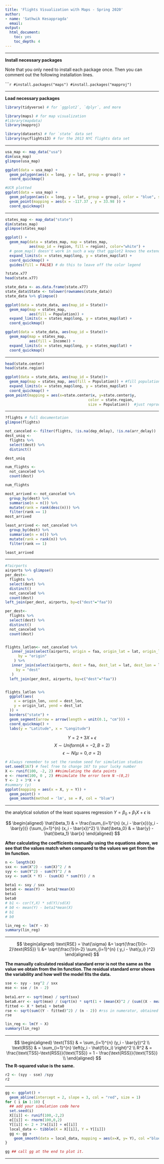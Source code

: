 ```yaml
---
title: 'Flights Visualization with Maps - Spring 2020'
author: 
- name: 'Sathwik Kesappragda'
  email: 
output:
  html_document:
    toc: yes
    toc_depth: 4
---
```



***

**Install necessary packages**

Note that you only need to install each package once. Then you can comment out the following installation lines.

``````r
#install.packages("maps")
#install.packages("mapproj")
```

***

**Load necessary packages**

```r
library(tidyverse) # for `ggplot2`, `dplyr`, and more

library(maps) # for map visualization
#library(mapdata)
library(mapproj) 

library(datasets) # for `state` data set
library(nycflights13) # for the 2013 NYC flights data set
```

***

```r
usa_map <- map_data("usa")
dim(usa_map)
glimpse(usa_map)
```

```r
ggplot(data = usa_map) + 
  geom_polygon(aes(x = long, y = lat, group = group)) + 
  coord_quickmap()
```


```r
#UCR plotted
ggplot(data = usa_map) + 
  geom_polygon(aes(x = long, y = lat, group = group), color = "blue", size = 1, fill = "red") + 
  geom_point(mapping = aes(x = -117.37 , y = 33.98 )) +
  coord_quickmap()

```

***

```r
states_map <- map_data("state")
dim(states_map)
glimpse(states_map)
```

```r
ggplot() + 
  geom_map(data = states_map, map = states_map,
           aes(map_id = region, fill = region), color="white") + 
  # geom_map() doesn't work in such a way that ggplot2 knows the extend of the map values, so you always have to expand the limits by hand yourself.
  expand_limits(x = states_map$long, y = states_map$lat) +
  coord_quickmap() +
  guides(fill = FALSE) # do this to leave off the color legend
```



```r
?state.x77
head(state.x77)

state_data <- as.data.frame(state.x77)
state_data$State <- tolower(rownames(state_data))
state_data %>% glimpse()
```

```r
ggplot(data = state_data, aes(map_id = State))+ 
  geom_map(map = states_map,
           aes(fill = Population)) + 
  expand_limits(x = states_map$long, y = states_map$lat) +
  coord_quickmap() 
```


```r
ggplot(data = state_data, aes(map_id = State))+ 
  geom_map(map = states_map,
           aes(fill = Income)) + 
  expand_limits(x = states_map$long, y = states_map$lat) +
  coord_quickmap() 
```

***


```r
head(state.center)
head(state.region)
```

```r

ggplot(data = state_data, aes(map_id = State))+ 
  geom_map(map = states_map, aes(fill = Population)) + #fill population was used to get a better outline of every state
  expand_limits(x = states_map$long, y = states_map$lat) +
  coord_quickmap() +
geom_point(mapping = aes(x=state.center$x, y=state.center$y,
                                      color = state.region,
                                      size = Population))  #just reproduced using the code from the previous exercise
``` 

***

```r
?flights # full documentation
glimpse(flights)
```


```r
not_canceled <- filter(flights, !is.na(dep_delay), !is.na(arr_delay))
dest_uniq <- 
  flights %>%
  select(dest) %>%
  distinct()

dest_uniq

num_flights <- 
  not_canceled %>%
  count(dest) 

num_flights

most_arrived <- not_canceled %>% 
  group_by(dest) %>%
  summarise(n = n()) %>%
  mutate(rank = rank(desc(n))) %>%
  filter(rank == 1)
most_arrived

least_arrived <- not_canceled %>% 
  group_by(dest) %>%
  summarise(n = n()) %>%
  mutate(rank = rank(n)) %>%
  filter(rank == 1)

least_arrived
```

*** 

```r
#?airports
airports %>% glimpse()
per_dest<- 
  flights %>%
  select(dest) %>%
  distinct() 
  not_canceled %>%
  count(dest) 
left_join(per_dest, airports, by=c("dest"="faa"))
```


```r
per_dest<- 
  flights %>%
  select(dest) %>%
  distinct() 
  not_canceled %>%
  count(dest) 


flights_latlon<- not_canceled %>%
   inner_join(select(airports, origin = faa, origin_lat = lat, origin_lon = lon),
      by = "origin"
    ) %>%
   inner_join(select(airports, dest = faa, dest_lat = lat, dest_lon = lon),
     by = "dest"
   )
  left_join(per_dest, airports, by=c("dest"="faa"))


flights_latlon %>%
  ggplot(aes(
    x = origin_lon, xend = dest_lon,
    y = origin_lat, yend = dest_lat
  )) +
  borders("state") +
  geom_segment(arrow = arrow(length = unit(0.1, "cm"))) +
  coord_quickmap() +
  labs(y = "Latitude", x = "Longitude")


```



$$Y=2+3X+\epsilon$$
$$X \sim Uniform(A=-2, B=2)$$
$$\epsilon \sim N(\mu=0, \sigma=2)$$


```r
# Always remember to set the random seed for simulation studies
set.seed(167) # feel free to change 167 to your lucky number
X <- runif(100, -2, 2) ##simulating the data points
e <- rnorm(100, 0 , 2) ##simulate the error term N ~(0,2)
Y <- 2 + 3*X + e
#summary (y)
ggplot(mapping = aes(x = X, y = Y)) +
  geom_point() +
  geom_smooth(method = 'lm', se = F, col = "blue") 
```

***


the analytical solution of the least squares regression $Y = \beta_0 + \beta_1 X + \epsilon$ is

$$ 
\begin{aligned}
 \hat{\beta_1} & = 
 \frac{\sum_{i=1}^{n} (x_i - \bar{x})(y_i - \bar{y})}
 {\sum_{i=1}^{n} (x_i - \bar{x})^2} \\
 \hat{\beta_0} & = \bar{y} - \hat{\beta_1} \bar{x}
\end{aligned} 
$$

**After calculating the coefficients manually using the equations above, we see that the values match when compared to the values we get from the lm function.**  
```r
n <- length(X)
sxx <- sum(X^2) - sum(X)^2 / n
syy <- sum(Y^2) - sum(Y)^2 / n
sxy <- sum(X * Y) - (sum(X) * sum(Y)) / n

beta1 <- sxy / sxx
beta0 <- mean(Y) - beta1*mean(X)
beta1
beta0
# b1 <- cor(Y,X) * sd(Y)/sd(X)
# b0 <- mean(Y) - beta1*mean(X)
# b1
# b0

lin_reg <- lm(Y ~ X)
summary(lin_reg)
```

***



$$
\begin{aligned}
\text{RSE} = \hat{\sigma} &= \sqrt{\frac{1}{n-2}\text{RSS}} \\
&= \sqrt{\frac{1}{n-2} \sum_{i=1}^{n} ( y_i - \hat{y_i} )^2} 
\end{aligned}
$$ 

**The manually calculated residual standard error is not the same as the value we obtain from the lm function. The residual standard error shows the variability and how well the model fits the data.**  
```r
sse <- syy - sxy^2 / sxx
mse <- sse / (n - 2)
 
beta1.err <- sqrt(mse) / sqrt(sxx)
beta0.err <- sqrt(mse) / (sqrt(n) * sqrt(1 + (mean(X)^2 / (sum((X - mean(X))^2) / n))))
fitted <- X * beta1 + beta0
rse <- sqrt(sum((Y - fitted)^2) / (n - 2)) #rss in numerator, obtained from fitted 
rse 

lin_reg <- lm(Y ~ X)
summary(lin_reg)

```

***

$$
\begin{aligned}
\text{TSS} & = \sum_{i=1}^{n} (y_i - \bar{y})^2 \\
\text{RSS} & = \sum_{i=1}^{n} \left(y_i - \hat{f}(x_i) \right)^2 \\
R^2 & = \frac{\text{TSS}-\text{RSS}}{\text{TSS}} = 1 - \frac{\text{RSS}}{\text{TSS}} \\
\end{aligned}
$$
**The R-squared value is the same.**  
```r
r2 <- (syy - sse) /syy
r2
```

***


```r
gg <- ggplot() +
  geom_abline(intercept = 2, slope = 3, col = "red", size = 1)
for ( i in 1:10) {
  ## add your simulation code here
  set.seed(i)
  X[[i]] <- runif(100,-2,2)
  e[[i]] <- rnorm(100,0,2)
  Y[[i]] <- 2 + 3*x[[i]] + e[[i]]
  local_data <- tibble(X = X[[i]], Y = Y[[i]])
  gg <- gg + 
    geom_smooth(data = local_data, mapping = aes(x=X, y= Y), col ="blue", size = 1) ## alternatively you can use geom_abline()
}

gg ## call gg at the end to plot it.
```


***